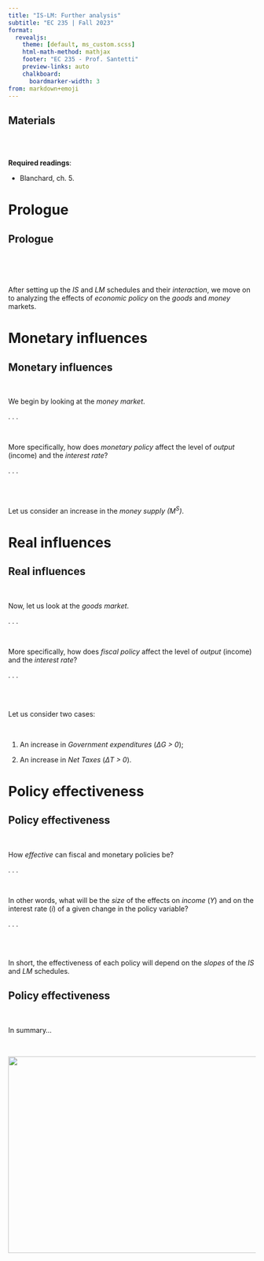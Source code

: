 ```yaml
---
title: "IS-LM: Further analysis"
subtitle: "EC 235 | Fall 2023"
format:
  revealjs: 
    theme: [default, ms_custom.scss]
    html-math-method: mathjax
    footer: "EC 235 - Prof. Santetti"
    preview-links: auto
    chalkboard: 
      boardmarker-width: 3
from: markdown+emoji
---
```


## Materials

<br><br>

**Required readings**:

-   Blanchard, ch. 5.


# Prologue

## Prologue

<br><br><br>

After setting up the *IS* and *LM* schedules and their *interaction*, we move on to analyzing the effects of *economic policy* on the *goods* and *money* markets.


# Monetary influences

## Monetary influences

<br>

We begin by looking at the *money market*.

. . .

<br>

More specifically, how does *monetary policy* affect the level of *output* (income) and the *interest rate*?


. . .

<br><br>

Let us consider an increase in the *money supply (M<sup>S</sup>)*.



# Real influences

## Real influences


<br>

Now, let us look at the *goods market*.


. . .

<br>

More specifically, how does *fiscal policy* affect the level of *output* (income) and the *interest rate*?

. . .

<br><br>

Let us consider two cases:

<br>

:::{.incremental}
1. An increase in *Government expenditures* (*&Delta;G > 0*);

2. An increase in *Net Taxes* (*&Delta;T > 0*).
:::


# Policy effectiveness


## Policy effectiveness


<br>

How *effective* can fiscal and monetary policies be?

. . .

<br>

In other words, what will be the *size* of the effects on *income* (*Y*) and on the interest rate (*i*) of a given change in the policy variable?

. . .

<br><br>

In short, the effectiveness of each policy will depend on the *slopes* of the *IS* and *LM* schedules.


## Policy effectiveness

<br>

In summary...

<br>

![](policy.png){fig-align="center" width="700" height="400"}
